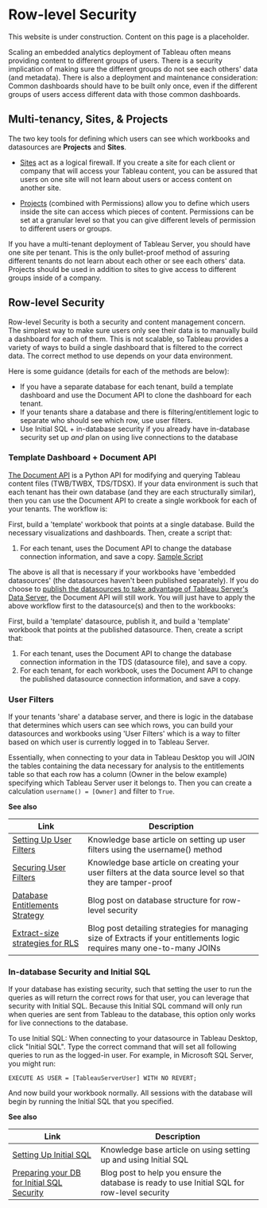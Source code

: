 
# Row-level Security

<Callout type="warning" emoji="⚠️">
  This website is under construction. Content on this page is a placeholder.
</Callout>

Scaling an embedded analytics deployment of Tableau often means providing content to different groups of users. There is a security implication of making sure the different groups do not see each others' data (and metadata). There is also a deployment and maintenance consideration: Common dashboards should have to be built only once, even if the different groups of users access different data with those common dashboards.

## Multi-tenancy, Sites, & Projects

The two key tools for defining which users can see which workbooks and datasources are **Projects** and **Sites**.

* [Sites](https://onlinehelp.tableau.com/current/server/en-us/sites_intro.htm) act as a logical firewall. If you create a site for each client or company that will access your Tableau content, you can be assured that users on one site will not learn about users or access content on another site.

* [Projects](https://onlinehelp.tableau.com/current/server/en-us/projects.htm) (combined with Permissions) allow you to define which users inside the site can access which pieces of content. Permissions can be set at a granular level so that you can give different levels of permission to different users or groups.

If you have a multi-tenant deployment of Tableau Server, you should have one site per tenant. This is the only bullet-proof method of assuring different tenants do not learn about each other or see each others' data. Projects should be used in addition to sites to give access to different groups inside of a company.

## Row-level Security

Row-level Security is both a security and content management concern. The simplest way to make sure users only see their data is to manually build a dashboard for each of them. This is not scalable, so Tableau provides a variety of ways to build a single dashboard that is filtered to the correct data. The correct method to use depends on your data environment.

Here is some guidance (details for each of the methods are below):

* If you have a separate database for each tenant, build a template dashboard and use the Document API to clone the dashboard for each tenant.
* If your tenants share a database and there is filtering/entitlement logic to separate who should see which row, use user filters.
* Use Initial SQL + in-database security if you already have in-database security set up *and* plan on using live connections to the database

###  Template Dashboard + Document API

[The Document API](https://github.com/tableau/document-api-python) is a Python API for modifying and querying Tableau content files (TWB/TWBX, TDS/TDSX). If your data environment is such that each tenant has their own database (and they are each structurally similar), then you can use the Document API to create a single workbook for each of your tenants. The workflow is:

First, build a 'template' workbook that points at a single database. Build the necessary visualizations and dashboards.
Then, create a script that:

1. For each tenant, uses the Document API to change the database connection information, and save a copy. [Sample Script](https://github.com/tableau/document-api-python/blob/master/samples/replicate-workbook/replicate_workbook.py)

The above is all that is necessary if your workbooks have 'embedded datasources' (the datasources haven't been published separately). If you do choose to [publish the datasources to take advantage of Tableau Server's Data Server](https://onlinehelp.tableau.com/current/pro/desktop/en-us/publish_datasources.html), the Document API will still work. You will just have to apply the above workflow first to the datasource(s) and then to the workbooks:

First, build a 'template' datasource, publish it, and build a 'template' workbook that points at the published datasource.
Then, create a script that:

1. For each tenant, uses the Document API to change the database connection information in the TDS (datasource file), and save a copy.
1. For each tenant, for each workbook, uses the Document API to change the published datasource connection information, and save a copy.


### User Filters

If your tenants 'share' a database server, and there is logic in the database that determines which users can see which rows, you can build your datasources and workbooks using 'User Filters' which is a way to filter based on which user is currently logged in to Tableau Server.

Essentially, when connecting to your data in Tableau Desktop you will JOIN the tables containing the data necessary for analysis to the entitlements table so that each row has a column (Owner in the below example) specifying which Tableau Server user it belongs to. Then you can create a calculation `username() = [Owner]` and filter to `True`.

**See also**

Link | Description
---- | -----------
[Setting Up User Filters](https://onlinehelp.tableau.com/current/pro/desktop/en-us/publish_userfilters_create.html#dynamic) | Knowledge base article on setting up user filters using the username() method
[Securing User Filters](https://onlinehelp.tableau.com/current/pro/desktop/en-us/publish_userfilters_create.html#publish-user-filters) | Knowledge base article on creating your user filters at the data source level so that they are tamper-proof
[Database Entitlements Strategy](https://tableauandbehold.com/2016/03/07/how-to-set-up-your-database-for-row-level-security-in-tableau/) | Blog post on database structure for row-level security
[Extract-size strategies for RLS](https://tableauandbehold.com/2016/08/08/defusing-row-level-security-in-tableau-data-extracts-before-they-blow-up-part-1/) | Blog post detailing strategies for managing size of Extracts if your entitlements logic requires many one-to-many JOINs

### In-database Security and Initial SQL

If your database has existing security, such that setting the user to run the queries as will return the correct rows for that user, you can leverage that security with Initial SQL. Because this Initial SQL command will only run when queries are sent from Tableau to the database, this option only works for live connections to the database.

To use Initial SQL: When connecting to your datasource in Tableau Desktop, click "Initial SQL". Type the correct command that will set all following queries to run as the logged-in user. For example, in Microsoft SQL Server, you might run:

```
EXECUTE AS USER = [TableauServerUser] WITH NO REVERT;
```

And now build your workbook normally. All sessions with the database will begin by running the Initial SQL that you specified.

**See also**

Link | Description
---- | -----------
[Setting Up Initial SQL](https://onlinehelp.tableau.com/current/pro/desktop/en-us/connect_basic_initialsql.html) | Knowledge base article on using setting up and using Initial SQL
[Preparing your DB for Initial SQL Security](https://tableauandbehold.com/2016/03/09/using-initial-sql-for/) | Blog post to help you ensure the database is ready to use Initial SQL for row-level security


<br />
